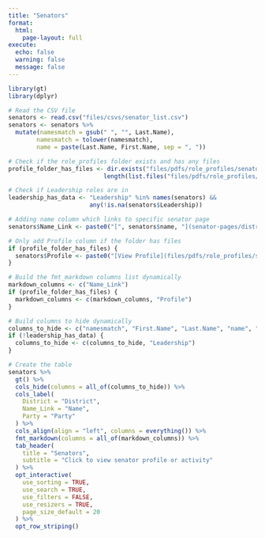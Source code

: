 ```yaml
---
title: "Senators"
format: 
  html:
    page-layout: full
execute:
  echo: false
  warning: false
  message: false
---
```


```r
library(gt)
library(dplyr)

# Read the CSV file
senators <- read.csv("files/csvs/senator_list.csv")
senators <- senators %>%
  mutate(namesmatch = gsub(" ", "", Last.Name),
        namesmatch = tolower(namesmatch),
        name = paste(Last.Name, First.Name, sep = ", "))

# Check if the role_profiles folder exists and has any files
profile_folder_has_files <- dir.exists("files/pdfs/role_profiles/senators") && 
                           length(list.files("files/pdfs/role_profiles/senators")) > 0

# Check if Leadership roles are in
leadership_has_data <- "Leadership" %in% names(senators) && 
                       any(!is.na(senators$Leadership))                          

# Adding name column which links to specific senator page
senators$Name_Link <- paste0("[", senators$name, "](senator-pages/district_", senators$District, ".html)")

# Only add Profile column if the folder has files
if (profile_folder_has_files) {
  senators$Profile <- paste0("[View Profile](files/pdfs/role_profiles/senators/", senators$namesmatch, "_",  senators$District, "_profile.pdf)")
}

# Build the fmt_markdown columns list dynamically
markdown_columns <- c("Name_Link") 
if (profile_folder_has_files) {
  markdown_columns <- c(markdown_columns, "Profile")
}

# Build columns to hide dynamically
columns_to_hide <- c("namesmatch", "First.Name", "Last.Name", "name", "Committee", "Chair", "Vice.Chair")
if (!leadership_has_data) {
  columns_to_hide <- c(columns_to_hide, "Leadership")
}

# Create the table
senators %>%
  gt() %>%
  cols_hide(columns = all_of(columns_to_hide)) %>%
  cols_label(
    District = "District",
    Name_Link = "Name",
    Party = "Party"
  ) %>%
  cols_align(align = "left", columns = everything()) %>% 
  fmt_markdown(columns = all_of(markdown_columns)) %>%
  tab_header(
    title = "Senators",
    subtitle = "Click to view senator profile or activity"
  ) %>%
  opt_interactive(
    use_sorting = TRUE,
    use_search = TRUE,
    use_filters = FALSE,
    use_resizers = TRUE,
    page_size_default = 20
  ) %>%
  opt_row_striping() 
```